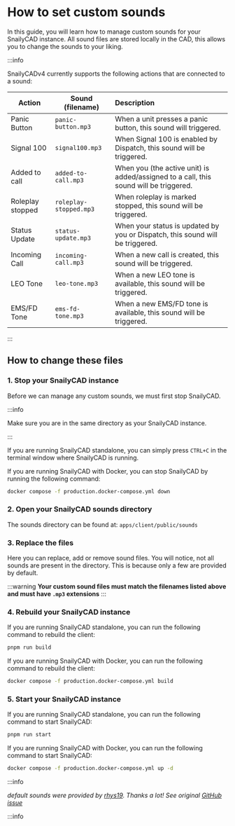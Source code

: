 
# How to set custom sounds

In this guide, you will learn how to manage custom sounds for your SnailyCAD instance.
All sound files are stored locally in the CAD, this allows you to change the sounds to your liking.

:::info

SnailyCADv4 currently supports the following actions that are connected to a sound:

| Action           | Sound (filename)       | Description                                                                           |
| ---------------- | ---------------------- | :------------------------------------------------------------------------------------ |
| Panic Button     | `panic-button.mp3`     | When a unit presses a panic button, this sound will triggered.                        |
| Signal 100       | `signal100.mp3`        | When Signal 100 is enabled by Dispatch, this sound will be triggered.                 |
| Added to call    | `added-to-call.mp3`    | When you (the active unit) is added/assigned to a call, this sound will be triggered. |
| Roleplay stopped | `roleplay-stopped.mp3` | When roleplay is marked stopped, this sound will be triggered.                        |
| Status Update    | `status-update.mp3`    | When your status is updated by you or Dispatch, this sound will be triggered.         |
| Incoming Call    | `incoming-call.mp3`    | When a new call is created, this sound will be triggered.                             |
| LEO Tone         | `leo-tone.mp3`         | When a new LEO tone is available, this sound will be triggered.                       |
| EMS/FD Tone      | `ems-fd-tone.mp3`      | When a new EMS/FD tone is available, this sound will be triggered.                    |

:::

## How to change these files

### 1. Stop your SnailyCAD instance

Before we can manage any custom sounds, we must first stop SnailyCAD.

:::info

Make sure you are in the same directory as your SnailyCAD instance.

:::

<Tabs groupId="installation-method">
  <TabItem value="standalone" label="Standalone" default>

If you are running SnailyCAD standalone, you can simply press `CTRL+C` in the terminal window where SnailyCAD is running.

  </TabItem>
  <TabItem value="docker" label="Docker">

If you are running SnailyCAD with Docker, you can stop SnailyCAD by running the following command:

```bash
docker compose -f production.docker-compose.yml down
```

  </TabItem>
</Tabs>

### 2. Open your SnailyCAD sounds directory

The sounds directory can be found at: `apps/client/public/sounds`

### 3. Replace the files

Here you can replace, add or remove sound files. You will notice, not all sounds are present in the directory. This is because only a few are provided by default.

:::warning
**Your custom sound files must match the filenames listed above and must have `.mp3` extensions**
:::

### 4. Rebuild your SnailyCAD instance

<Tabs groupId="installation-method">
  <TabItem value="standalone" label="Standalone" default>

If you are running SnailyCAD standalone, you can run the following command to rebuild the client:

```bash
pnpm run build
```

  </TabItem>
  <TabItem value="docker" label="Docker">

If you are running SnailyCAD with Docker, you can run the following command to rebuild the client:

```bash
docker compose -f production.docker-compose.yml build
```

  </TabItem>
</Tabs>

### 5. Start your SnailyCAD instance

<Tabs groupId="installation-method">
  <TabItem value="standalone" label="Standalone" default>
If you are running SnailyCAD standalone, you can run the following command to start SnailyCAD:

```bash
pnpm run start
```

  </TabItem>
  <TabItem value="docker" label="Docker">
If you are running SnailyCAD with Docker, you can run the following command to start SnailyCAD:

```bash
docker compose -f production.docker-compose.yml up -d
```

  </TabItem>
</Tabs>

:::info

_default sounds were provided by [rhys19](https://github.com/rhys19). Thanks a lot!
See original [GitHub issue](https://github.com/SnailyCAD/snaily-cadv4/issues/394)_

:::info
